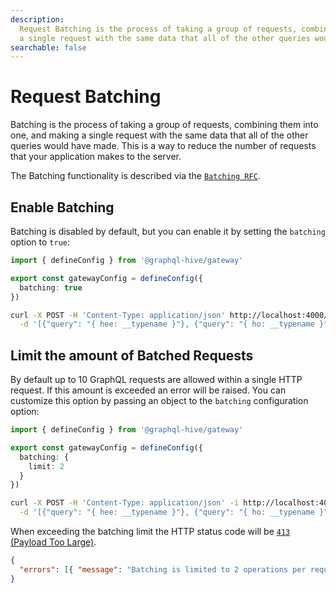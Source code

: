 ```yaml
---
description:
  Request Batching is the process of taking a group of requests, combining them into one, and making
  a single request with the same data that all of the other queries would have made.
searchable: false
---
```



# Request Batching

Batching is the process of taking a group of requests, combining them into one, and making a single
request with the same data that all of the other queries would have made. This is a way to reduce
the number of requests that your application makes to the server.

The Batching functionality is described via the
[`Batching RFC`](https://github.com/graphql/graphql-over-http/blob/main/rfcs/Batching.md).

## Enable Batching

Batching is disabled by default, but you can enable it by setting the `batching` option to `true`:

```ts filename="gateway.config.ts"
import { defineConfig } from '@graphql-hive/gateway'

export const gatewayConfig = defineConfig({
  batching: true
})
```

```bash filename="Execute batched operation"
curl -X POST -H 'Content-Type: application/json' http://localhost:4000/graphql \
  -d '[{"query": "{ hee: __typename }"}, {"query": "{ ho: __typename }"}]'
```

## Limit the amount of Batched Requests

By default up to 10 GraphQL requests are allowed within a single HTTP request. If this amount is
exceeded an error will be raised. You can customize this option by passing an object to the
`batching` configuration option:

```ts filename="gateway.config.ts"
import { defineConfig } from '@graphql-hive/gateway'

export const gatewayConfig = defineConfig({
  batching: {
    limit: 2
  }
})
```

```bash filename="Execute batched operation (exceed limit)"
curl -X POST -H 'Content-Type: application/json' -i http://localhost:4000/graphql \
  -d '[{"query": "{ hee: __typename }"}, {"query": "{ ho: __typename }"}, {"query": "{ holla: __typename }"}]'
```

When exceeding the batching limit the HTTP status code will be
[`413` (Payload Too Large)](https://developer.mozilla.org/en-US/docs/Web/HTTP/Status/413).

```json filename="GraphQL Error response"
{
  "errors": [{ "message": "Batching is limited to 2 operations per request." }]
}
```
